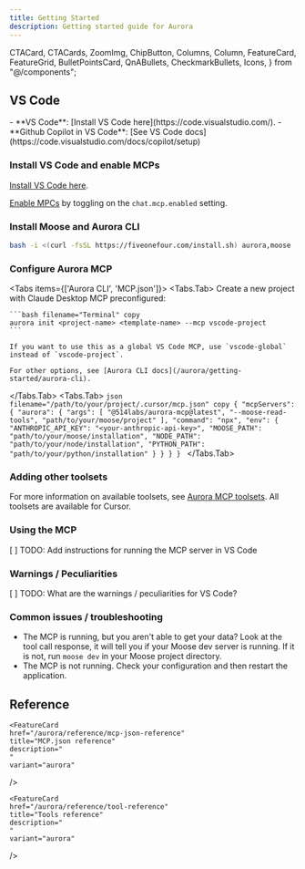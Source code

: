 ```yaml
---
title: Getting Started
description: Getting started guide for Aurora
---
```


  CTACard,
  CTACards,
  ZoomImg,
  ChipButton,
  Columns,
  Column,
  FeatureCard,
  FeatureGrid,
  BulletPointsCard,
  QnABullets,
  CheckmarkBullets,
  Icons,
} from "@/components";


## VS Code

<Steps>

<Callout type="info" title="Additional requirements">
- **VS Code**: [Install VS Code here](https://code.visualstudio.com/).
- **Github Copilot in VS Code**: [See VS Code docs](https://code.visualstudio.com/docs/copilot/setup)
</Callout>

### Install VS Code and enable MCPs
[Install VS Code here](https://code.visualstudio.com/). 

[Enable MPCs](vscode://settings/chat.mcp.enabled) by toggling on the `chat.mcp.enabled` setting.

### Install Moose and Aurora CLI

```bash filename="Terminal" copy
bash -i <(curl -fsSL https://fiveonefour.com/install.sh) aurora,moose
```

### Configure Aurora MCP

<Tabs items={['Aurora CLI', 'MCP.json']}>
  <Tabs.Tab>
    Create a new project with Claude Desktop MCP preconfigured: 

    ```bash filename="Terminal" copy
    aurora init <project-name> <template-name> --mcp vscode-project
    ```

    If you want to use this as a global VS Code MCP, use `vscode-global` instead of `vscode-project`.

    For other options, see [Aurora CLI docs](/aurora/getting-started/aurora-cli).
  </Tabs.Tab>
  <Tabs.Tab>
    ```json filename="/path/to/your/project/.cursor/mcp.json" copy
    {
      "mcpServers": {
        "aurora": {
          "args": [
            "@514labs/aurora-mcp@latest",
            "--moose-read-tools",
            "path/to/your/moose/project"
          ],
          "command": "npx",
          "env": {
            "ANTHROPIC_API_KEY": "<your-anthropic-api-key>",
            "MOOSE_PATH": "path/to/your/moose/installation",
            "NODE_PATH": "path/to/your/node/installation",
            "PYTHON_PATH": "path/to/your/python/installation"
          }
        }
      }
    }
    ```
  </Tabs.Tab>
</Tabs>

### Adding other toolsets

For more information on available toolsets, see [Aurora MCP toolsets](/aurora/reference/tool-reference). All toolsets are available for Cursor.

### Using the MCP

[ ] TODO: Add instructions for running the MCP server in VS Code

</Steps>

### Warnings / Peculiarities

[ ] TODO: What are the warnings / peculiarities for VS Code?

### Common issues / troubleshooting

* The MCP is running, but you aren't able to get your data? Look at the tool call response, it will tell you if your Moose dev server is running. If it is not, run `moose dev` in your Moose project directory.
* The MCP is not running. Check your configuration and then restart the application.  

## Reference
<FeatureGrid columns={3}>
  
  <FeatureCard
    href="/aurora/reference/cli-reference"
    title="CLI reference"
    description="
    "
    variant="aurora"
  />

    <FeatureCard
    href="/aurora/reference/mcp-json-reference"
    title="MCP.json reference"
    description="
    "
    variant="aurora"
  />

    <FeatureCard
    href="/aurora/reference/tool-reference"
    title="Tools reference"
    description="
    "
    variant="aurora"
  />

</FeatureGrid>